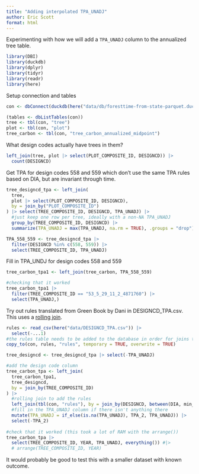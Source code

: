 ```yaml
---
title: "Adding interpolated TPA_UNADJ"
author: Eric Scott
format: html
---
```


Experimenting with how we will add a `TPA_UNADJ` column to the annualized tree table.

```r
library(DBI)
library(duckdb)
library(dplyr)
library(tidyr)
library(readr)
library(here)
```

Setup connection and tables

```r
con <- dbConnect(duckdb(here("data/db/foresttime-from-state-parquet.duckdb")))
```

```r
(tables <- dbListTables(con))
tree <- tbl(con, "tree")
plot <- tbl(con, "plot")
tree_carbon <- tbl(con, "tree_carbon_annualized_midpoint")
```

What design codes actually have trees in them?

```r
left_join(tree, plot |> select(PLOT_COMPOSITE_ID, DESIGNCD)) |> 
  count(DESIGNCD)
```

Get TPA for design codes 558 and 559 which don't use the same TPA rules based on DIA, but are invariant through time.

```r
tree_designcd_tpa <- left_join(
  tree,
  plot |> select(PLOT_COMPOSITE_ID, DESIGNCD),
  by = join_by("PLOT_COMPOSITE_ID")
) |> select(TREE_COMPOSITE_ID, DESIGNCD, TPA_UNADJ) |> 
  #just keep one row per tree, ideally with a non-NA TPA_UNADJ
  group_by(TREE_COMPOSITE_ID, DESIGNCD) |> 
  summarize(TPA_UNADJ = max(TPA_UNADJ, na.rm = TRUE), .groups = "drop")

TPA_558_559 <- tree_designcd_tpa |> 
  filter(DESIGNCD %in% c(558, 559)) |> 
  select(TREE_COMPOSITE_ID, TPA_UNADJ)
```

Fill in TPA_UNDJ for design codes 558 and 559

```r
tree_carbon_tpa1 <- left_join(tree_carbon, TPA_558_559)

#checking that it worked
tree_carbon_tpa1 |> 
  filter(TREE_COMPOSITE_ID == "53_5_29_11_2_4871760") |> 
  select(TPA_UNADJ,)
```

Try out rules translated from Green Book by Dani in DESIGNCD_TPA.csv.
This uses a [rolling join](https://www.tidyverse.org/blog/2023/01/dplyr-1-1-0-joins/#rolling-joins).

```r
rules <- read_csv(here("data/DESIGNCD_TPA.csv")) |> 
  select(-...1)
#the rules table needs to be added to the database in order for joins to work. This can just be temporary though
copy_to(con, rules, "rules", temporary = TRUE, overwrite = TRUE)

tree_designcd <- tree_designcd_tpa |> select(-TPA_UNADJ)

#add the design code column
tree_carbon_tpa <- left_join(
  tree_carbon_tpa1,
  tree_designcd,
  by = join_by(TREE_COMPOSITE_ID)
) |> 
  #rolling join to add the rules
  left_join(tbl(con, "rules"), by = join_by(DESIGNCD, between(DIA, min_DIA, max_DIA))) |> 
  #fill in the TPA_UNADJ column if there isn't anything there
  mutate(TPA_UNADJ = if_else(is.na(TPA_UNADJ), TPA_2, TPA_UNADJ)) |> 
  select(-TPA_2)
  
#check that it worked (this took a lot of RAM with the arrange())
tree_carbon_tpa |> 
  select(TREE_COMPOSITE_ID, YEAR, TPA_UNADJ, everything()) #|> 
  # arrange(TREE_COMPOSITE_ID, YEAR)

```

It would probably be good to test this with a smaller dataset with known outcome.
